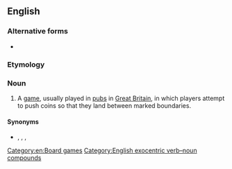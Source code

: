 ==English==
{{wikipedia|Shove ha’penny}}

===Alternative forms===
* {{l|en|shove halfpenny}}

===Etymology===
{{compound|en|shove|ha'penny}}

===Noun===
{{en-noun|-|head=[[shove]] [[ha'penny|ha’penny]]}}

# {{lb|en|British}} A [[game]], usually played in [[pub]]s in [[Great Britain]], in which players attempt to push coins so that they land between marked boundaries.

====Synonyms====
* {{l|en|shoffe-grote}}, {{l|en|shovegroat}}, {{l|en|slide-thrift}}, {{l|en|slype groat}}

[[Category:en:Board games]]
[[Category:English exocentric verb–noun compounds]]